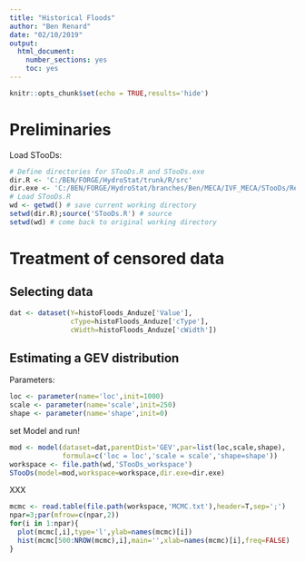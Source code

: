 ---
title: "Historical Floods"
author: "Ben Renard"
date: "02/10/2019"
output: 
  html_document: 
    number_sections: yes
    toc: yes
---

```{r setup, include=FALSE}
knitr::opts_chunk$set(echo = TRUE,results='hide')
```

# Preliminaries

Load STooDs:

```{r}
# Define directories for STooDs.R and STooDs.exe  
dir.R <- 'C:/BEN/FORGE/HydroStat/trunk/R/src'
dir.exe <- 'C:/BEN/FORGE/HydroStat/branches/Ben/MECA/IVF_MECA/STooDs/Release'
# Load STooDs.R
wd <- getwd() # save current working directory
setwd(dir.R);source('STooDs.R') # source
setwd(wd) # come back to original working directory
```

# Treatment of censored data

## Selecting data
```{r}
dat <- dataset(Y=histoFloods_Anduze['Value'],
               cType=histoFloods_Anduze['cType'],
               cWidth=histoFloods_Anduze['cWidth'])
```

## Estimating a GEV distribution 

Parameters:

```{r}
loc <- parameter(name='loc',init=1000) 
scale <- parameter(name='scale',init=250) 
shape <- parameter(name='shape',init=0) 
```

set Model and run!

```{r,results='markup'}
mod <- model(dataset=dat,parentDist='GEV',par=list(loc,scale,shape),
             formula=c('loc = loc','scale = scale','shape=shape'))
workspace <- file.path(wd,'STooDs_workspace')
STooDs(model=mod,workspace=workspace,dir.exe=dir.exe)
```

XXX
```{r}
mcmc <- read.table(file.path(workspace,'MCMC.txt'),header=T,sep=';')
npar=3;par(mfrow=c(npar,2))
for(i in 1:npar){
  plot(mcmc[,i],type='l',ylab=names(mcmc)[i])
  hist(mcmc[500:NROW(mcmc),i],main='',xlab=names(mcmc)[i],freq=FALSE)
}
```

